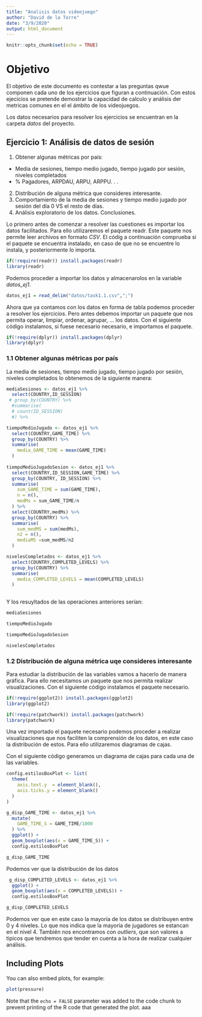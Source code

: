 ```yaml
---
title: "Analisis datos videojuego"
author: "David de la Torre"
date: "3/9/2020"
output: html_document
---
```


```r
knitr::opts_chunk$set(echo = TRUE)
```

# Objetivo

El objetivo de este documento es contestar a las preguntas qwue componen cada uno de los ejercicios que figuran a continuación. Con estos ejecicios se pretende demostrar la capacidad de calculo y análisis der metricas comunes en el el ámbito de los videojuegos.

Los datos necesarios para resolver los ejercicios se encuentran en la carpeta _datos_ del proyecto.

## Ejercicio 1: Análisis de datos de sesión

1.  Obtener algunas métricas por país:
  + Media de sesiones, tiempo medio jugado, tiempo jugado por sesión, niveles completados
  + % Pagadores, ARPDAU, ARPU, ARPPU. . .
2. Distribución de alguna métrica que consideres interesante.
3. Comportamiento de la media de sesiones y tiempo medio jugado por sesión del día 0 VS el resto de días.
4. Análisis exploratorio de los datos. Conclusiones.

Lo primero antes de comenzar a resolver las cuestiones es importar los datos facilitados. Para ello utilizaremos el paquete readr. Este paquete nos permite leer archivos en formato _CSV_. El códig a continuación comprueba si el paquete se encuentra instalado, en caso de que no se encuentre lo instala, y posteriormente lo importa.

```r
if(!require(readr)) install.packages(readr)
library(readr)
```

Podemos proceder a importar los datos y almacenarolos en la variable _datos_ej1_.

```r
datos_ej1 = read_delim("datos/task1.1.csv",";")
```

Ahora que ya contamos con los datos en forma de tabla podemos proceder a resolver los ejercicios. Pero antes debemos importar un paquete que nos permita operar, limpiar, ordenar, agrupar, ... los datos. Con el siguiente código instalamos, si fuese necesario necesario, e importamos el paquete.

```r
if(!require(dplyr)) install.packages(dplyr)
library(dplyr)
```


### 1.1 Obtener algunas métricas por país

La media de sesiones, tiempo medio jugado, tiempo jugado por sesión, niveles completados lo obtenemos de la siguiente manera:

```r
mediaSesiones <- datos_ej1 %>%
  select(COUNTRY,ID_SESSION)
 # group_by(COUNTRY) %>%
  #summarise(
  # count(ID_SESSION)
  #) %>%

tiempoMedioJugado <- datos_ej1 %>%
  select(COUNTRY,GAME_TIME) %>%
  group_by(COUNTRY) %>%
  summarise(
    media_GAME_TIME = mean(GAME_TIME)
  )
  
tiempoMedioJugadoSesion <- datos_ej1 %>%
  select(COUNTRY,ID_SESSION,GAME_TIME) %>%
  group_by(COUNTRY, ID_SESSION) %>%
  summarise(
    sum_GAME_TIME = sum(GAME_TIME),
    n = n(),
    medMs = sum_GAME_TIME/n
  ) %>%
  select(COUNTRY,medMs) %>%
  group_by(COUNTRY) %>%
  summarise(
    sum_medMS = sum(medMs),
    n2 = n(),
    mediaMS =sum_medMS/n2
  )

nivelesCompletados <- datos_ej1 %>%
  select(COUNTRY,COMPLETED_LEVELS) %>%
  group_by(COUNTRY) %>%
  summarise(
    media_COMPLETED_LEVELS = mean(COMPLETED_LEVELS)
  )
  
```


Y los resuyltados de las operaciones anteriores serían:

```r
mediaSesiones

tiempoMedioJugado

tiempoMedioJugadoSesion

nivelesCompletados
```


### 1.2 Distribución de alguna métrica uqe consideres interesante

Para estudiar la distribución de las variables vamos a hacerlo de manera gráfica. Para ello necesitamos un paquete que nos permita realizar visualizaciones. Con el siguiente código instalamos el paquete necesario.

```r
if(!require(ggplot2)) install.packages(ggplot2)
library(ggplot2)

if(!require(patchwork)) install.packages(patchwork)
library(patchwork)
```

Una vez importado el paquete necesario podemos proceder a realizar visualizaciones que nos faciliten la comprensión de los datos, en este caso la distribución de estos. Para ello utilizaremos diagramas de cajas.

Con el siguiente código generamos un diagrama de cajas para cada una de las variables.

```r
config.estilosBoxPlot <- list(
  theme(
    axis.text.y  = element_blank(),
    axis.ticks.y = element_blank()
  )
)
```

```r
g_disp_GAME_TIME <- datos_ej1 %>% 
  mutate(
    GAME_TIME_S = GAME_TIME/1000
  ) %>%
  ggplot() +
  geom_boxplot(aes(x = GAME_TIME_S)) +
  config.estilosBoxPlot

g_disp_GAME_TIME

```
Podemos ver que la distribución de los datos 

```r

 g_disp_COMPLETED_LEVELS <- datos_ej1 %>% 
  ggplot() +
  geom_boxplot(aes(x = COMPLETED_LEVELS)) +
  config.estilosBoxPlot

g_disp_COMPLETED_LEVELS

```
Podemos ver que en este caso la mayoría de los datos se distribuyen entre 0 y 4 niveles. Lo que nos indica que la mayoría de jugadores se estancan en el nivel 4. También nos encontramos con _outliers_, que son valores a tipicos que tendremos que tender en cuenta a la hora de realizar cualquier análisis.

## Including Plots

You can also embed plots, for example:

```r
plot(pressure)
```

Note that the `echo = FALSE` parameter was added to the code chunk to prevent printing of the R code that generated the plot.
aaa